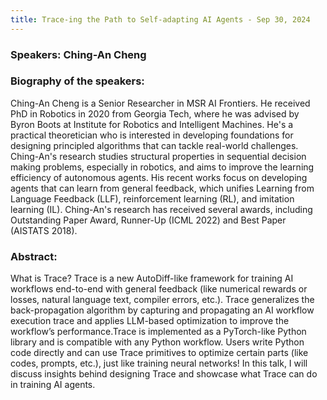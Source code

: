 ```yaml
---
title: Trace-ing the Path to Self-adapting AI Agents - Sep 30, 2024
---
```


### Speakers: Ching-An Cheng

### Biography of the speakers:

Ching-An Cheng is a Senior Researcher in MSR AI Frontiers. He received PhD in Robotics in 2020 from Georgia Tech, where he was advised by Byron Boots at Institute for Robotics and Intelligent Machines. He's a practical theoretician who is interested in developing foundations for designing principled algorithms that can tackle real-world challenges. Ching-An's research studies structural properties in sequential decision making problems, especially in robotics, and aims to improve the learning efficiency of autonomous agents. His recent works focus on developing agents that can learn from general feedback, which unifies Learning from Language Feedback (LLF), reinforcement learning (RL), and imitation learning (IL). Ching-An's research has received several awards, including Outstanding Paper Award, Runner-Up (ICML 2022) and Best Paper (AISTATS 2018).

### Abstract:

What is Trace? Trace is a new AutoDiff-like framework for training AI workflows end-to-end with general feedback (like numerical rewards or losses, natural language text, compiler errors, etc.). Trace generalizes the back-propagation algorithm by capturing and propagating an AI workflow execution trace and applies LLM-based optimization to improve the workflow’s performance.Trace is implemented as a PyTorch-like Python library and is compatible with any Python workflow. Users write Python code directly and can use Trace primitives to optimize certain parts (like codes, prompts, etc.), just like training neural networks! In this talk, I will discuss insights behind designing Trace and showcase what Trace can do in training AI agents.
